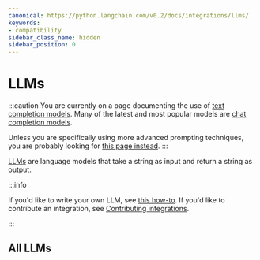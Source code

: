 ```yaml
---
canonical: https://python.langchain.com/v0.2/docs/integrations/llms/
keywords:
- compatibility
sidebar_class_name: hidden
sidebar_position: 0
---
```


# LLMs

:::caution
You are currently on a page documenting the use of [text completion models](/docs/concepts/#llms). Many of the latest and most popular models are [chat completion models](/docs/concepts/#chat-models).

Unless you are specifically using more advanced prompting techniques, you are probably looking for [this page instead](/docs/integrations/chat/).
:::

[LLMs](docs/concepts/#llms) are language models that take a string as input and return a string as output.

:::info

If you'd like to write your own LLM, see [this how-to](/docs/how_to/custom_llm/).
If you'd like to contribute an integration, see [Contributing integrations](/docs/contributing/integrations/).

:::


<CategoryTable category="llms" />

## All LLMs

<IndexTable />